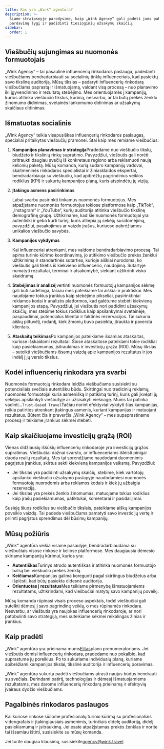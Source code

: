 ```yaml
---
title: Kas yra „Wink“ agentūra?
description: >-
  Šiame straipsnyje parodysime, kaip „Wink Agency“ gali padėti jums pakelti
  pardavimų lygį ir padidinti tiesioginių užsakymų skaičių.
sidebar:
  order: 1
---
```


## Viešbučių sujungimas su nuomonės formuotojais

„Wink Agency“ – tai pasaulinė influencerių rinkodaros paslauga, padedanti viešbučiams bendradarbiauti su socialinių tinklų influenceriais, kad pasiektų savo tikslinę auditoriją. Mūsų tikslas – padaryti influencerių rinkodarą viešbučiams paprastą ir išmatuojamą, valdant visą procesą – nuo ​​planavimo iki įgyvendinimo ir rezultatų stebėjimo. Mes orientuojamės į kampanijų, kurios atitinka viešbučio tikslus, kūrimą, nesvarbu, ar tai būtų prekės ženklo žinomumo didinimas, svetainės lankomumo didinimas ar užsakymų skaičiaus didinimas.

## Išmatuotas socialinis

„Wink Agency“ teikia visapusiškas influencerių rinkodaros paslaugas, specialiai pritaikytas viešbučių pramonei. Štai kaip mes remiame viešbučius:

1. **Kampanijos planavimas ir strategija**Pradedame nuo viešbučio tikslų, biudžeto ir tikslinių rinkų supratimo. Pavyzdžiui, viešbutis gali norėti pritraukti daugiau svečių iš konkretaus regiono arba reklamuoti naują kelionių paketą. Mūsų komanda, kurią sudaro kampanijų vadovai, skaitmeninės rinkodaros specialistai ir žiniasklaidos ekspertai, bendradarbiauja su viešbučiu, kad apibrėžtų pagrindinius veiklos rodiklius (KPI) ir sukurtų kampanijos planą, kuris atspindėtų jų viziją.

2. **Įtakingo asmens pasirinkimas**

   Labai svarbu pasirinkti tinkamus nuomonės formuotojus. Mes atpažįstame nuomonės formuotojus tokiose platformose kaip „TikTok“, „Instagram“ ir „YouTube“, kurių auditorija atitinka viešbučio tikslinę demografinę grupę. Užtikriname, kad šie nuomonės formuotojai yra autentiški ir geba kurti turinį, kuris atliepia jų sekėjų susidomėjimą, pavyzdžiui, pasakojimus ar vaizdo įrašus, kuriuose pabrėžiamos unikalios viešbučio savybės.

3. **Kampanijos vykdymas**

   Kai influenceriai atrenkami, mes valdome bendradarbiavimo procesą. Tai apima turinio kūrimo koordinavimą, jo atitikimo viešbučio prekės ženklui užtikrinimą ir standartinės sutarties, kurioje aiškiai nurodoma, ko viešbutis gali tikėtis iš kiekvieno influencerio, naudojimą. Sutartyje numatyti rezultatai, terminai ir atsakomybė, siekiant užtikrinti visko skaidrumą.

4. **Stebėjimas ir analizė**Įvertinti nuomonės formuotojų kampanijos sėkmę gali būti sudėtinga, tačiau mes pateikiame tai aiškiai ir praktiškai. Mes naudojame tokius įrankius kaip stebėjimo pikseliai, pasirinktiniai reklamos kodai ir analizės platformos, kad galėtume stebėti kiekvieną kampanijos etapą. Pavyzdžiui, jei viešbutis nori padidinti užsakymų skaičių, mes stebime tokius rodiklius kaip apsilankymai svetainėje, paspaudimai, potencialūs klientai ir faktinės rezervacijos. Tai sukuria aiškų piltuvėlį, rodantį, kiek žmonių buvo pasiekta, įtraukta ir paversta klientais.

5. **Ataskaitų teikimas**Po kampanijos pateikiame išsamias ataskaitas, kuriose išskaidomi rezultatai. Šiose ataskaitose pateikiami tokie rodikliai kaip pasiekiamumas, įsitraukimas ir investicijų grąža (ROI). Mūsų tikslas – suteikti viešbučiams išsamų vaizdą apie kampanijos rezultatus ir jos indėlį į jų verslo tikslus.

## Kodėl influencerių rinkodara yra svarbi

Nuomonės formuotojų rinkodara leidžia viešbučiams susisiekti su potencialiais svečiais autentišku būdu. Skirtingai nuo tradicinių reklamų, nuomonės formuotojai kuria asmenišką ir patikimą turinį, kuris gali įkvėpti jų sekėjus apsilankyti viešbutyje ar užsisakyti viešnagę. Mums tai patinka vadinti...`Trust-Based Travel`Tačiau norint efektyviai vykdyti šias kampanijas, reikia patirties atrenkant įtakingus asmenis, kuriant kampanijas ir matuojant rezultatus. Būtent čia ir praverčia „Wink Agency“ – mes supaprastiname procesą ir teikiame įrankius sėkmei stebėti.

## Kaip skaičiuojame investicijų grąžą (ROI)

Vienas didžiausių iššūkių influencerių rinkodaroje yra investicijų grąžos supratimas. Viešbučiai dažnai svarsto, ar influenceriams išleisti pinigai duoda realių rezultatų. Mes tai sprendžiame naudodami duomenimis pagrįstus įrankius, skirtus sekti kiekvieną kampanijos veiksmą. Pavyzdžiui:

* Jei tikslas yra padidinti užsakymų skaičių, stebime, kiek vartotojų apsilanko viešbučio užsakymo puslapyje naudodamiesi nuomonės formuotojų nuorodomis arba reklamos kodais ir kiek jų užbaigia rezervaciją.
* Jei tikslas yra prekės ženklo žinomumas, matuojame tokius rodiklius kaip įrašų pasiekiamumas, patiktukai, komentarai ir pasidalijimai.

Susieję šiuos rodiklius su viešbučio tikslais, pateikiame aiškų kampanijos poveikio vaizdą. Tai padeda viešbučiams pamatyti savo investicijų vertę ir priimti pagrįstus sprendimus dėl būsimų kampanijų.

## Mūsų požiūris

„Wink“ agentūra veikia visame pasaulyje, bendradarbiaudama su viešbučiais visose rinkose ir keliose platformose. Mes daugiausia dėmesio skiriame kampanijų kūrimui, kurios yra:

* **Autentiškas**Turinys atrodo autentiškas ir atitinka nuomonės formuotojo balsą bei viešbučio prekės ženklą.
* **Keičiamas**Kampanijas galima koreguoti pagal skirtingus biudžetus arba išplėsti, kad būtų pasiekta didesnė auditorija.
* **Orientuotas į rezultatus**Mes teikiame pirmenybę išmatuojamiems rezultatams, užtikrindami, kad viešbučiai matytų savo kampanijų poveikį.

Mūsų komanda rūpinasi visais proceso aspektais, todėl viešbučiai gali sutelkti dėmesį į savo pagrindinę veiklą, o mes rūpinamės rinkodara. Nesvarbu, ar viešbutis yra naujokas influencerių rinkodaroje, ar nori patobulinti savo strategiją, mes suteikiame sėkmei reikalingas žinias ir įrankius.

## Kaip pradėti

„Wink“ agentūra yra prieinama mums[Elitas](/managed-social/what-is-managed-social/#subscription-tiers)plano prenumeratoriams.
Jei viešbutis domisi influencerių rinkodara, pradedame nuo pokalbio, kad suprastume jų poreikius.
Po to sukuriame individualų planą, kuriame apibrėžiami kampanijos tikslai, tikslinė auditorija ir influencerių poravimas.

„Wink“ agentūra sukurta padėti viešbučiams atrasti naujus būdus bendrauti su svečiais. Derindami patirtį, technologijas ir dėmesį išmatuojamiems rezultatams, mes darome influencerių rinkodarą prieinamą ir efektyvią įvairaus dydžio viešbučiams.

## Pagalbinės rinkodaros paslaugos

Kai kuriose rinkose siūlome profesionalų turinio kūrimą su profesionaliais videografais ir įtakingiausiais asmenimis, turinčiais didelę auditoriją, didelį pasiekiamumą ir įsitraukimą. Jei esate atpažįstamas prekės ženklas ir norite tai išsamiau ištirti, susisiekite su mūsų komanda.

Jei turite daugiau klausimų, susisiekite[agency@wink.travel](mailto://agency@wink.travel)

